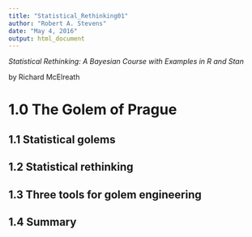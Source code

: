 ```yaml
---
title: "Statistical_Rethinking01"
author: "Robert A. Stevens"
date: "May 4, 2016"
output: html_document
---
```


*Statistical Rethinking: A Bayesian Course with Examples in R and Stan*

by Richard McElreath

# 1.0 The Golem of Prague  

## 1.1 Statistical golems  

## 1.2 Statistical rethinking  

## 1.3 Three tools for golem engineering  

## 1.4 Summary  
